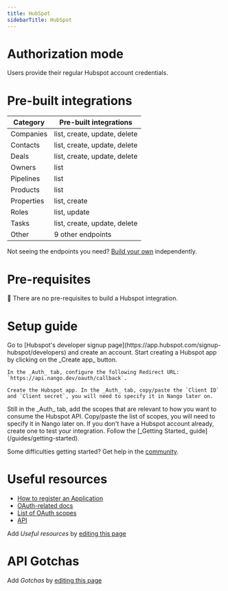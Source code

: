 ```yaml
---
title: HubSpot
sidebarTitle: HubSpot
---
```


# Authorization mode

<Card title="OAuth 2" icon="window" horizontal>
    Users provide their regular Hubspot account credentials.
</Card>

# Pre-built integrations

| Category | Pre-built integrations |
| - | - |
| Companies | list, create, update, delete |
| Contacts | list, create, update, delete |
| Deals | list, create, update, delete |
| Owners | list |
| Pipelines | list |
| Products | list |
| Properties | list, create |
| Roles | list, update |
| Tasks | list, create, update, delete |
| Other | 9 other endpoints |

<Card title="Browse the pre-built integration code" icon="code" horizontal>
</Card>

<Tip>Not seeing the endpoints you need? [Build your own](https://nango.dev/slack) independently.</Tip>

# Pre-requisites

🎉 There are no pre-requisites to build a Hubspot integration.

# Setup guide

<Steps>
  <Step title="Create a developer account">
    Go to [Hubspot's developer signup page](https://app.hubspot.com/signup-hubspot/developers) and create an account. 
  </Step>
  <Step title="Create & configure a Hubspot app">
    Start creating a Hubspot app by clicking on the _Create app_ button. 

    In the _Auth_ tab, configure the following Redirect URL: `https://api.nango.dev/oauth/callback`.

    Create the Hubspot app. In the _Auth_ tab, copy/paste the `Client ID` and `Client secret`, you will need to specify it in Nango later on. 
  </Step>
  <Step title="Set up the OAuth scopes">
    Still in the _Auth_ tab, add the scopes that are relevant to how you want to consume the Hubspot API. Copy/paste the list of scopes, you will need to specify it in Nango later on.
  </Step>
  <Step title="Create a Hubspot test account">
    If you don't have a Hubspot account already, create one to test your integration. 
  </Step>
  <Step title="Next">
    Follow the [_Getting Started_ guide](/guides/getting-started).
  </Step>
</Steps>

<Tip>Some difficulties getting started? Get help in the [community](https://nango.dev/slack).</Tip>

# Useful resources

-   [How to register an Application](https://developers.hubspot.com/docs/api/working-with-oauth#initiating-an-integration-with-oauth-2-0)
-   [OAuth-related docs](https://developers.hubspot.com/docs/api/oauth-quickstart-guide)
-   [List of OAuth scopes](https://developers.hubspot.com/docs/api/working-with-oauth#scopes)
-   [API](https://developers.hubspot.com/docs/api/overview)

<Note>Add _Useful resources_ by [editing this page](https://github.com/nangohq/nango/tree/master/docs-v2/integrations/all/hubspot.mdx)</Note>

# API Gotchas

<Note>Add _Gotchas_ by [editing this page](https://github.com/nangohq/nango/tree/master/docs-v2/integrations/all/hubspot.mdx)</Note>
